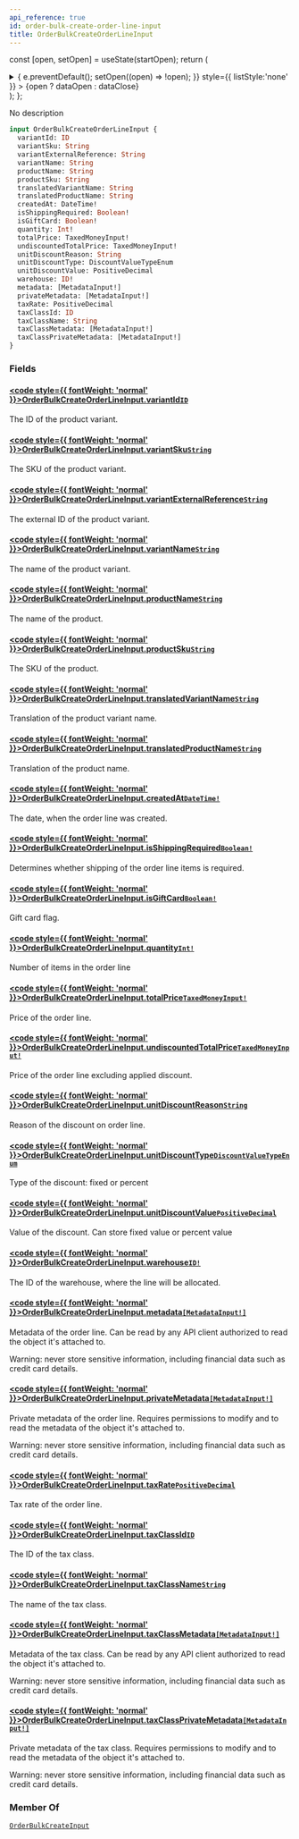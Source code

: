 ```yaml
---
api_reference: true
id: order-bulk-create-order-line-input
title: OrderBulkCreateOrderLineInput
---
```






const [open, setOpen] = useState(startOpen);
return (
<details {...(open ? { open: true } : {})} className="details" style={{ border:'none', boxShadow:'none', background:'var(--ifm-background-color)' }}>
<summary
onClick={(e) => {
e.preventDefault();
setOpen((open) => !open);
}}
style={{ listStyle:'none' }} >
{open ? dataOpen : dataClose}
</summary>
{open && children}
</details>
);
};

No description

```graphql
input OrderBulkCreateOrderLineInput {
  variantId: ID
  variantSku: String
  variantExternalReference: String
  variantName: String
  productName: String
  productSku: String
  translatedVariantName: String
  translatedProductName: String
  createdAt: DateTime!
  isShippingRequired: Boolean!
  isGiftCard: Boolean!
  quantity: Int!
  totalPrice: TaxedMoneyInput!
  undiscountedTotalPrice: TaxedMoneyInput!
  unitDiscountReason: String
  unitDiscountType: DiscountValueTypeEnum
  unitDiscountValue: PositiveDecimal
  warehouse: ID!
  metadata: [MetadataInput!]
  privateMetadata: [MetadataInput!]
  taxRate: PositiveDecimal
  taxClassId: ID
  taxClassName: String
  taxClassMetadata: [MetadataInput!]
  taxClassPrivateMetadata: [MetadataInput!]
}
```

### Fields

#### [<code style={{ fontWeight: 'normal' }}>OrderBulkCreateOrderLineInput.<b>variantId</b></code>](#)<Bullet />[`ID`](../../../api-reference/miscellaneous/scalars/id.mdx) <Badge class="badge badge--secondary" text="scalar"/> <Badge class="badge badge--secondary" text="miscellaneous"/>

The ID of the product variant.

#### [<code style={{ fontWeight: 'normal' }}>OrderBulkCreateOrderLineInput.<b>variantSku</b></code>](#)<Bullet />[`String`](../../../api-reference/miscellaneous/scalars/string.mdx) <Badge class="badge badge--secondary" text="scalar"/> <Badge class="badge badge--secondary" text="miscellaneous"/>

The SKU of the product variant.

#### [<code style={{ fontWeight: 'normal' }}>OrderBulkCreateOrderLineInput.<b>variantExternalReference</b></code>](#)<Bullet />[`String`](../../../api-reference/miscellaneous/scalars/string.mdx) <Badge class="badge badge--secondary" text="scalar"/> <Badge class="badge badge--secondary" text="miscellaneous"/>

The external ID of the product variant.

#### [<code style={{ fontWeight: 'normal' }}>OrderBulkCreateOrderLineInput.<b>variantName</b></code>](#)<Bullet />[`String`](../../../api-reference/miscellaneous/scalars/string.mdx) <Badge class="badge badge--secondary" text="scalar"/> <Badge class="badge badge--secondary" text="miscellaneous"/>

The name of the product variant.

#### [<code style={{ fontWeight: 'normal' }}>OrderBulkCreateOrderLineInput.<b>productName</b></code>](#)<Bullet />[`String`](../../../api-reference/miscellaneous/scalars/string.mdx) <Badge class="badge badge--secondary" text="scalar"/> <Badge class="badge badge--secondary" text="miscellaneous"/>

The name of the product.

#### [<code style={{ fontWeight: 'normal' }}>OrderBulkCreateOrderLineInput.<b>productSku</b></code>](#)<Bullet />[`String`](../../../api-reference/miscellaneous/scalars/string.mdx) <Badge class="badge badge--secondary" text="scalar"/> <Badge class="badge badge--secondary" text="miscellaneous"/>

The SKU of the product.


<Badge text="Added in Saleor 3.18" class="badge badge--secondary margin-bottom--sm" />


#### [<code style={{ fontWeight: 'normal' }}>OrderBulkCreateOrderLineInput.<b>translatedVariantName</b></code>](#)<Bullet />[`String`](../../../api-reference/miscellaneous/scalars/string.mdx) <Badge class="badge badge--secondary" text="scalar"/> <Badge class="badge badge--secondary" text="miscellaneous"/>

Translation of the product variant name.

#### [<code style={{ fontWeight: 'normal' }}>OrderBulkCreateOrderLineInput.<b>translatedProductName</b></code>](#)<Bullet />[`String`](../../../api-reference/miscellaneous/scalars/string.mdx) <Badge class="badge badge--secondary" text="scalar"/> <Badge class="badge badge--secondary" text="miscellaneous"/>

Translation of the product name.

#### [<code style={{ fontWeight: 'normal' }}>OrderBulkCreateOrderLineInput.<b>createdAt</b></code>](#)<Bullet />[`DateTime!`](../../../api-reference/miscellaneous/scalars/date-time.mdx) <Badge class="badge badge--secondary" text="non-null"/> <Badge class="badge badge--secondary" text="scalar"/> <Badge class="badge badge--secondary" text="miscellaneous"/>

The date, when the order line was created.

#### [<code style={{ fontWeight: 'normal' }}>OrderBulkCreateOrderLineInput.<b>isShippingRequired</b></code>](#)<Bullet />[`Boolean!`](../../../api-reference/miscellaneous/scalars/boolean.mdx) <Badge class="badge badge--secondary" text="non-null"/> <Badge class="badge badge--secondary" text="scalar"/> <Badge class="badge badge--secondary" text="miscellaneous"/>

Determines whether shipping of the order line items is required.

#### [<code style={{ fontWeight: 'normal' }}>OrderBulkCreateOrderLineInput.<b>isGiftCard</b></code>](#)<Bullet />[`Boolean!`](../../../api-reference/miscellaneous/scalars/boolean.mdx) <Badge class="badge badge--secondary" text="non-null"/> <Badge class="badge badge--secondary" text="scalar"/> <Badge class="badge badge--secondary" text="miscellaneous"/>

Gift card flag.

#### [<code style={{ fontWeight: 'normal' }}>OrderBulkCreateOrderLineInput.<b>quantity</b></code>](#)<Bullet />[`Int!`](../../../api-reference/miscellaneous/scalars/int.mdx) <Badge class="badge badge--secondary" text="non-null"/> <Badge class="badge badge--secondary" text="scalar"/> <Badge class="badge badge--secondary" text="miscellaneous"/>

Number of items in the order line

#### [<code style={{ fontWeight: 'normal' }}>OrderBulkCreateOrderLineInput.<b>totalPrice</b></code>](#)<Bullet />[`TaxedMoneyInput!`](../../../api-reference/orders/inputs/taxed-money-input.mdx) <Badge class="badge badge--secondary" text="non-null"/> <Badge class="badge badge--secondary" text="input"/> <Badge class="badge badge--secondary" text="orders"/>

Price of the order line.

#### [<code style={{ fontWeight: 'normal' }}>OrderBulkCreateOrderLineInput.<b>undiscountedTotalPrice</b></code>](#)<Bullet />[`TaxedMoneyInput!`](../../../api-reference/orders/inputs/taxed-money-input.mdx) <Badge class="badge badge--secondary" text="non-null"/> <Badge class="badge badge--secondary" text="input"/> <Badge class="badge badge--secondary" text="orders"/>

Price of the order line excluding applied discount.

#### [<code style={{ fontWeight: 'normal' }}>OrderBulkCreateOrderLineInput.<b>unitDiscountReason</b></code>](#)<Bullet />[`String`](../../../api-reference/miscellaneous/scalars/string.mdx) <Badge class="badge badge--secondary" text="scalar"/> <Badge class="badge badge--secondary" text="miscellaneous"/>

Reason of the discount on order line.


<Badge text="Added in Saleor 3.19" class="badge badge--secondary margin-bottom--sm" />


#### [<code style={{ fontWeight: 'normal' }}>OrderBulkCreateOrderLineInput.<b>unitDiscountType</b></code>](#)<Bullet />[`DiscountValueTypeEnum`](../../../api-reference/discounts/enums/discount-value-type-enum.mdx) <Badge class="badge badge--secondary" text="enum"/> <Badge class="badge badge--secondary" text="discounts"/>

Type of the discount: fixed or percent


<Badge text="Added in Saleor 3.19" class="badge badge--secondary margin-bottom--sm" />


#### [<code style={{ fontWeight: 'normal' }}>OrderBulkCreateOrderLineInput.<b>unitDiscountValue</b></code>](#)<Bullet />[`PositiveDecimal`](../../../api-reference/miscellaneous/scalars/positive-decimal.mdx) <Badge class="badge badge--secondary" text="scalar"/> <Badge class="badge badge--secondary" text="miscellaneous"/>

Value of the discount. Can store fixed value or percent value


<Badge text="Added in Saleor 3.19" class="badge badge--secondary margin-bottom--sm" />


#### [<code style={{ fontWeight: 'normal' }}>OrderBulkCreateOrderLineInput.<b>warehouse</b></code>](#)<Bullet />[`ID!`](../../../api-reference/miscellaneous/scalars/id.mdx) <Badge class="badge badge--secondary" text="non-null"/> <Badge class="badge badge--secondary" text="scalar"/> <Badge class="badge badge--secondary" text="miscellaneous"/>

The ID of the warehouse, where the line will be allocated.

#### [<code style={{ fontWeight: 'normal' }}>OrderBulkCreateOrderLineInput.<b>metadata</b></code>](#)<Bullet />[`[MetadataInput!]`](../../../api-reference/miscellaneous/inputs/metadata-input.mdx) <Badge class="badge badge--secondary" text="list"/> <Badge class="badge badge--secondary" text="input"/> <Badge class="badge badge--secondary" text="miscellaneous"/>

Metadata of the order line. Can be read by any API client authorized to read the object it's attached to.

Warning: never store sensitive information, including financial data such as credit card details.

#### [<code style={{ fontWeight: 'normal' }}>OrderBulkCreateOrderLineInput.<b>privateMetadata</b></code>](#)<Bullet />[`[MetadataInput!]`](../../../api-reference/miscellaneous/inputs/metadata-input.mdx) <Badge class="badge badge--secondary" text="list"/> <Badge class="badge badge--secondary" text="input"/> <Badge class="badge badge--secondary" text="miscellaneous"/>

Private metadata of the order line. Requires permissions to modify and to read the metadata of the object it's attached to.

Warning: never store sensitive information, including financial data such as credit card details.

#### [<code style={{ fontWeight: 'normal' }}>OrderBulkCreateOrderLineInput.<b>taxRate</b></code>](#)<Bullet />[`PositiveDecimal`](../../../api-reference/miscellaneous/scalars/positive-decimal.mdx) <Badge class="badge badge--secondary" text="scalar"/> <Badge class="badge badge--secondary" text="miscellaneous"/>

Tax rate of the order line.

#### [<code style={{ fontWeight: 'normal' }}>OrderBulkCreateOrderLineInput.<b>taxClassId</b></code>](#)<Bullet />[`ID`](../../../api-reference/miscellaneous/scalars/id.mdx) <Badge class="badge badge--secondary" text="scalar"/> <Badge class="badge badge--secondary" text="miscellaneous"/>

The ID of the tax class.

#### [<code style={{ fontWeight: 'normal' }}>OrderBulkCreateOrderLineInput.<b>taxClassName</b></code>](#)<Bullet />[`String`](../../../api-reference/miscellaneous/scalars/string.mdx) <Badge class="badge badge--secondary" text="scalar"/> <Badge class="badge badge--secondary" text="miscellaneous"/>

The name of the tax class.

#### [<code style={{ fontWeight: 'normal' }}>OrderBulkCreateOrderLineInput.<b>taxClassMetadata</b></code>](#)<Bullet />[`[MetadataInput!]`](../../../api-reference/miscellaneous/inputs/metadata-input.mdx) <Badge class="badge badge--secondary" text="list"/> <Badge class="badge badge--secondary" text="input"/> <Badge class="badge badge--secondary" text="miscellaneous"/>

Metadata of the tax class. Can be read by any API client authorized to read the object it's attached to.

Warning: never store sensitive information, including financial data such as credit card details.

#### [<code style={{ fontWeight: 'normal' }}>OrderBulkCreateOrderLineInput.<b>taxClassPrivateMetadata</b></code>](#)<Bullet />[`[MetadataInput!]`](../../../api-reference/miscellaneous/inputs/metadata-input.mdx) <Badge class="badge badge--secondary" text="list"/> <Badge class="badge badge--secondary" text="input"/> <Badge class="badge badge--secondary" text="miscellaneous"/>

Private metadata of the tax class. Requires permissions to modify and to read the metadata of the object it's attached to.

Warning: never store sensitive information, including financial data such as credit card details.

### Member Of

[`OrderBulkCreateInput`](../../../api-reference/orders/inputs/order-bulk-create-input.mdx) <Badge class="badge badge--secondary" text="input"/>
